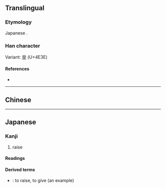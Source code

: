 {{also|拳|舉}}
{{character info/new}}
==Translingual==
{{CJKV-forms|舉|举|挙|擧}}

===Etymology===
Japanese {{Han simp|擧|f=與|t=兴}}.

===Han character===
{{Han char|rn=64|rad=手|as=06|sn=10|four=|canj=FCQ,XFCQ|ids=⿱兴手}}

Variant: [[举]] (U+4E3E)

====References====
* {{Han ref|kx=0431.171|dkj=12081|dj=0780.230|hdz=31864.081|uh=6319|ud=25369}}

----

==Chinese==
{{zh-see|舉|v}}

----

==Japanese==
{{ja-kanji forms|挙|擧}}

===Kanji===
{{ja-kanji|grade=4|rs=手06|kyu=擧}}

# raise

====Readings====
{{ja-readings
|goon=こ
|kanon=きょ
|kun=あ-げる, あ-がる, こぞ-る
}}

====Derived terms====
* {{ja-r|挙げる|あげる}}: to raise, to give (an example)